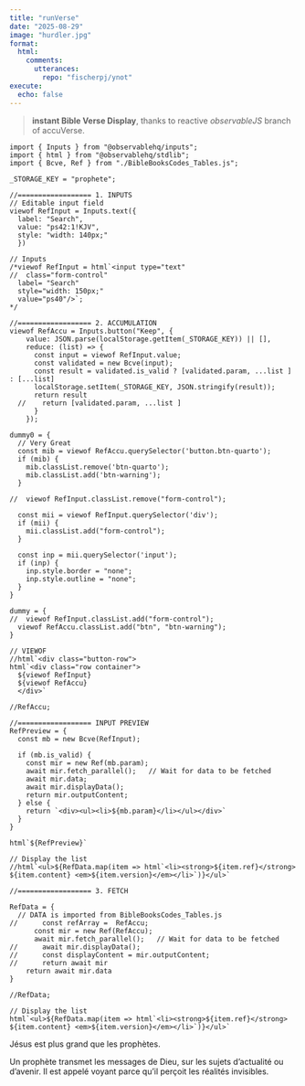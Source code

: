 ```yaml
---
title: "runVerse"
date: "2025-08-29"
image: "hurdler.jpg"
format: 
  html:
    comments:
      utterances: 
        repo: "fischerpj/ynot"
execute:
  echo: false
---
```


> **instant Bible Verse Display**, thanks to reactive *observableJS* branch of accuVerse.

::: {#inputDiv}
<!-- inputDiv is considered Void-->
:::

```ojs
import { Inputs } from "@observablehq/inputs";
import { html } from "@observablehq/stdlib";
import { Bcve, Ref } from "./BibleBooksCodes_Tables.js";

_STORAGE_KEY = "prophete";

//================== 1. INPUTS
// Editable input field
viewof RefInput = Inputs.text({
  label: "Search", 
  value: "ps42:1!KJV",
  style: "width: 140px;"
  })

// Inputs
/*viewof RefInput = html`<input type="text" 
//  class="form-control" 
  label= "Search" 
  style="width: 150px;"
  value="ps40"/>`;  
*/

//================== 2. ACCUMULATION
viewof RefAccu = Inputs.button("Keep", {
    value: JSON.parse(localStorage.getItem(_STORAGE_KEY)) || [],
    reduce: (list) => {
      const input = viewof RefInput.value;
      const validated = new Bcve(input);
      const result = validated.is_valid ? [validated.param, ...list ] : [...list]
      localStorage.setItem(_STORAGE_KEY, JSON.stringify(result));
      return result
  //    return [validated.param, ...list ]
      }
    });

dummy0 = {
  // Very Great
  const mib = viewof RefAccu.querySelector('button.btn-quarto');
  if (mib) {
    mib.classList.remove('btn-quarto');
    mib.classList.add('btn-warning');
  }  
  
//  viewof RefInput.classList.remove("form-control");

  const mii = viewof RefInput.querySelector('div');
  if (mii) {
    mii.classList.add("form-control");
  }
  
  const inp = mii.querySelector('input');
  if (inp) {
    inp.style.border = "none";
    inp.style.outline = "none";
  }
}

dummy = { 
//  viewof RefInput.classList.add("form-control");
  viewof RefAccu.classList.add("btn", "btn-warning");
}

// VIEWOF
//html`<div class="button-row">
html`<div class="row container">
  ${viewof RefInput}
  ${viewof RefAccu}
  </div>`

//RefAccu;
```

```ojs
//================== INPUT PREVIEW
RefPreview = {
  const mb = new Bcve(RefInput);
  
  if (mb.is_valid) {
    const mir = new Ref(mb.param);
    await mir.fetch_parallel();   // Wait for data to be fetched
    await mir.data;
    await mir.displayData(); 
    return mir.outputContent;
  } else {
    return `<div><ul><li>${mb.param}</li></ul></div>`  
  }
}

html`${RefPreview}`

// Display the list
//html`<ul>${RefData.map(item => html`<li><strong>${item.ref}</strong> ${item.content} <em>${item.version}</em></li>`)}</ul>`
```

```ojs
//================== 3. FETCH

RefData = {
  // DATA is imported from BibleBooksCodes_Tables.js
//      const refArray =  RefAccu;
      const mir = new Ref(RefAccu);
      await mir.fetch_parallel();   // Wait for data to be fetched
//      await mir.displayData(); 
//      const displayContent = mir.outputContent;
//      return await mir
    return await mir.data
}

//RefData;

// Display the list
html`<ul>${RefData.map(item => html`<li><strong>${item.ref}</strong> ${item.content} <em>${item.version}</em></li>`)}</ul>`

```

:::: {#outputDiv}
<div>

<!--  any output comes here to outputDiv is considered Void-->

</div>
::::

Jésus est plus grand que les prophètes.

Un prophète transmet les messages de Dieu, sur les sujets d'actualité ou d'avenir. Il est appelé voyant parce qu'il perçoit les réalités invisibles.
